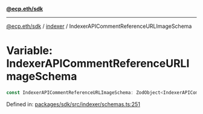 [**@ecp.eth/sdk**](../../index.mdx)

***

[@ecp.eth/sdk](/sdk-reference/index.mdx) / [indexer](/sdk-reference/indexer/index.mdx) / IndexerAPICommentReferenceURLImageSchema

# Variable: IndexerAPICommentReferenceURLImageSchema

```ts
const IndexerAPICommentReferenceURLImageSchema: ZodObject<IndexerAPICommentReferenceURLImageSchemaType>;
```

Defined in: [packages/sdk/src/indexer/schemas.ts:251](https://github.com/ecp-eth/comments-monorepo/blob/main/packages/sdk/src/indexer/schemas.ts#L251)
